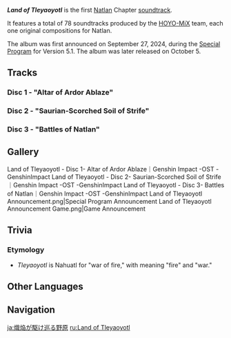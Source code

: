 {{Stub|production credits}}
{{Album Infobox
|image       = Land of Tleyaoyotl.png
|type        = Original Game Soundtracks
|group       = Albums
|medium      = Digital
|releaseDate = 2024-10-05
|length      = 2 hr 18 min - 78 tracks
|spotify     = 3rMVCxKkVGwVVOnNpIWERS
|youtube     = OLAK5uy_kF3656UdEp_4g3SfO7faM7hPsOR6S636g
}}
'''''Land of Tleyaoyotl''''' is the first [[Natlan]] Chapter [[soundtrack]].

It features a total of 78 soundtracks produced by the [[HOYO-MiX]] team, each one original compositions for Natlan.

The album was first announced on September 27, 2024, during the [[Special Program]] for Version 5.1. The<!-- tracklist was announced on  and the --> album was later released on October 5.

==Tracks==
===Disc 1 - "Altar of Ardor Ablaze"===
{{Soundtracks by Category Table|Land of Tleyaoyotl Disc 1 Soundtracks|hidealbum=1}}

===Disc 2 - "Saurian-Scorched Soil of Strife"===
{{Soundtracks by Category Table|Land of Tleyaoyotl Disc 2 Soundtracks|hidealbum=1}}

===Disc 3 - "Battles of Natlan"===
{{Soundtracks by Category Table|Land of Tleyaoyotl Disc 3 Soundtracks|hidealbum=1}}
<!--
==Production Credits==
{| class="wikitable"
! Position
! Staff
|-
! Production
| HOYO-MiX
|}
-->
==Gallery==
<gallery>
Land of Tleyaoyotl - Disc 1- Altar of Ardor Ablaze｜Genshin Impact -OST -GenshinImpact
Land of Tleyaoyotl - Disc 2- Saurian-Scorched Soil of Strife｜Genshin Impact -OST -GenshinImpact
Land of Tleyaoyotl - Disc 3- Battles of Natlan｜Genshin Impact -OST -GenshinImpact
Land of Tleyaoyotl Announcement.png|Special Program Announcement
Land of Tleyaoyotl Announcement Game.png|Game Announcement
</gallery>

==Trivia==
===Etymology===
* ''Tleyaoyotl'' is Nahuatl for "war of fire," with ''{{wt|tletl}}'' meaning "fire" and ''{{wt|yaoyotl}}'' "war."

==Other Languages==
{{Other Languages
|en       = Land of Tleyaoyotl
|zhs      = 炽炎交逐之原
|zhs_rm   = Chìyán Jiāozhú zhī Yuán
|zht      = 熾炎交逐之原
|zht_rm   = Chìyán Jiāozhú zhī Yuán
|zh_tl    = Plains of Blazing Flames in Conflict
|ja       = 熾焔が駆け巡る野原
|ja_rm    = Shien ga Kakemeguru Nohara{{Assumed}}
|ja_tl    = 
|ko       = 불꽃이 뒤얽히는 벌판
|ko_tl    = 
}}
{{Other Languages
|en       = Altar of Ardor Ablaze
|zhs      = 万火燎烈的祭场
|zhs_rm   = Wànhuǒ Liáoliè de Jìcháng
|zht      = 萬火燎烈的祭場
|zht_rm   = Wànhuǒ Liáoliè de Jìcháng
|zh_tl    = Ceremonial Site of All Fires Scorching
|ja       = 万火に焼かれる祭場
|ja_rm    = Banka ni Yakareru Saijyou{{Assumed}}
|ja_tl    = 
|ko       = 작렬하는 화염의 제단
|ko_tl    = 
}}
{{Other Languages
|en       = Saurian-Scorched Soil of Strife
|zhs      = 群龙争驰的灼土
|zhs_rm   = Qúnlóng Zhēngchí de Zhuótǔ
|zht      = 群龍爭馳的灼土
|zht_rm   = Qúnlóng Zhēngchí de Zhuótǔ
|zh_tl    = Scorching Earth of Saurians Racing
|ja       = 竜の群れが駆ける灼土
|ja_rm    = Ryuu no Mure ga Kakeru Shakudo{{Assumed}}
|ja_tl    = 
|ko       = 용들의 그을은 싸움터
|ko_tl    = 
}}
{{Other Languages
|en       = Battles of Natlan
|zhs      = 纳塔战簿
|zhs_rm   = Nàtǎ Zhànbù
|zht      = 納塔戰簿
|zht_rm   = Nàtǎ Zhànbù
|zh_tl    = Natlan Military Records
|ja       = ナタ戦記
|ja_rm    = Nata Senki{{Assumed}}
|ja_tl    = Natlan War Chronicle
|ko       = 나타 전기
|ko_tl    = 
}}

<!--
==References==
{{Reflist}}
-->

==Navigation==
{{Album Navbox|main}}

[[ja:熾焔が駆け巡る野原]]
[[ru:Land of Tleyaoyotl]]